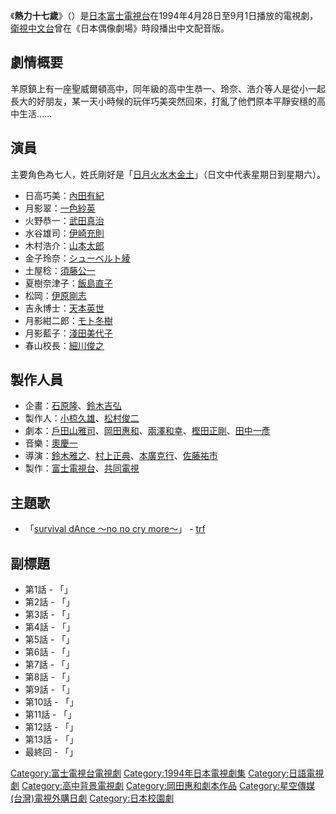 {{Unreferenced |time=2008-12-18T13:40:32+00:00 }}
{{Infobox television
| show_name          = 熱力十七歲<br /><small>17才 -at seventeen-</small>
| image              = 
| caption            = 
| format             = 連續劇
| camera             = 
| picture_format     = 
| runtime            = 
| creator            = 
| director           = 鈴木雅之、村上正典、本廣克行等、佐藤祐市
| developer          = 
| executive_producer = 小椋久雄、松村俊二
| starring           = 內田有紀、一色紗英、武田真治、伊崎充則、山本太郎
| narrated           = 
| country            = {{JPN}}
| network            = [[富士電視台|富士電視台]]
| first_aired        = 1994年4月28日
| last_aired         = 9月1日
| num_episodes       = 14
| website            = 
| imdb_id            = 
| tv_com_id          = 
}}
《'''熱力十七歲'''》（{{lang-ja|17才 -at seventeen-}}）是[[日本|日本]][[富士電視台|富士電視台]]在1994年4月28日至9月1日播放的電視劇，[[衛視中文台|衛視中文台]]曾在《日本偶像劇場》時段播出中文配音版。

== 劇情概要 ==
羊原鎮上有一座聖威爾頓高中，同年級的高中生恭一、玲奈、浩介等人是從小一起長大的好朋友，某一天小時候的玩伴巧美突然回來，打亂了他們原本平靜安穩的高中生活……

== 演員 ==
主要角色為七人，姓氏剛好是「[[七曜|日月火水木金土]]」（日文中代表星期日到星期六）。
*日高巧美：[[內田有紀|內田有紀]]
*月影翠：[[一色紗英|一色紗英]]
*火野恭一：[[武田真治|武田真治]]
*水谷雄司：[[伊崎充則|伊崎充則]]
*木村浩介：[[山本太郎|山本太郎]]
*金子玲奈：[[シューベルト綾|シューベルト綾]]
*土屋稔：[[須藤公一|須藤公一]]
*夏樹奈津子：[[飯島直子|飯島直子]]
*松岡：[[伊原剛志|伊原剛志]]
*吉永博士：[[天本英世|天本英世]]
*月影紺二郎：[[モト冬樹|モト冬樹]]
*月影藍子：[[淺田美代子|淺田美代子]]
*春山校長：[[細川俊之|細川俊之]]

== 製作人員 ==
*企畫：[[石原隆|石原隆]]、[[鈴木吉弘|鈴木吉弘]]　
*製作人：[[小椋久雄|小椋久雄]]、[[松村俊二|松村俊二]]　
*劇本：[[戶田山雅司|戶田山雅司]]、[[岡田惠和|岡田惠和]]、[[兩澤和幸|兩澤和幸]]、[[樫田正剛|樫田正剛]]、[[田中一彥|田中一彥]]
*音樂：[[奧慶一|奧慶一]]
*導演：[[鈴木雅之_(導演)|鈴木雅之]]、[[村上正典|村上正典]]、[[本廣克行|本廣克行]]、[[佐藤祐市|佐藤祐市]]　
*製作：[[富士電視台|富士電視台]]、[[共同電視|共同電視]]

== 主題歌 ==
*「[[survival_dAnce_～no_no_cry_more～|survival dAnce ～no no cry more～]]」 - [[TRF|trf]]

== 副標題 ==
*第1話 - 「{{lang|ja|7人のバカヤロー}}」
*第2話 - 「{{lang|ja|恋か友情か}}」
*第3話 - 「{{lang|ja|ヒーロー誕生}}」
*第4話 - 「{{lang|ja|偽りのデート}}」
*第5話 - 「{{lang|ja|恋はお金で買えない}}」
*第6話 - 「{{lang|ja|雄司の過去}}」
*第7話 - 「{{lang|ja|真昼の決闘}}」
*第8話 - 「{{lang|ja|恋と人力飛行機}}」
*第9話 - 「{{lang|ja|水着で失礼します}}」
*第10話 - 「{{lang|ja|こうして僕の恋は終わった}}」
*第11話 - 「{{lang|ja|放課後の殺人事件}}」
*第12話 - 「{{lang|ja|花火の夜の出来事}}」
*第13話 - 「{{lang|ja|君に恋してた}}」
*最終回 - 「{{lang|ja|友情の終わり}}」

{{DEFAULTSORT:Jyuunanasai}}
[[Category:富士電視台電視劇|Category:富士電視台電視劇]]
[[Category:1994年日本電視劇集|Category:1994年日本電視劇集]]
[[Category:日語電視劇|Category:日語電視劇]]
[[Category:高中背景電視劇|Category:高中背景電視劇]]
[[Category:岡田惠和劇本作品|Category:岡田惠和劇本作品]]
[[Category:星空傳媒(台灣)電視外購日劇|Category:星空傳媒(台灣)電視外購日劇]]
[[Category:日本校園劇|Category:日本校園劇]]